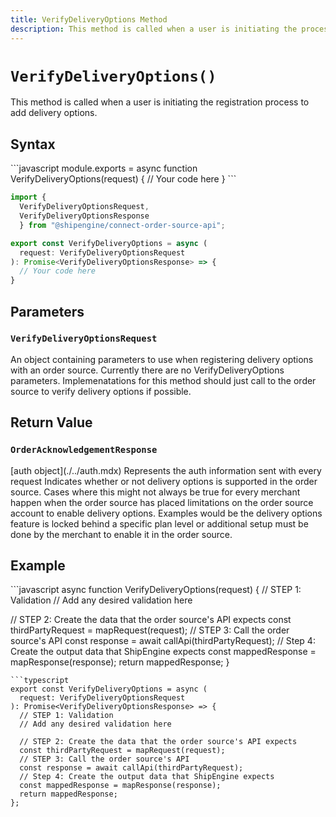 ```yaml
---
title: VerifyDeliveryOptions Method
description: This method is called when a user is initiating the process to register delivery options.
---
```



`VerifyDeliveryOptions()`
===========================
This method is called when a user is initiating the registration process to add delivery options.


Syntax
-----------------------------------------------
<CodeWrapper>
```javascript
module.exports = async function VerifyDeliveryOptions(request) {
  // Your code here
}
```

```typescript
import {
  VerifyDeliveryOptionsRequest,
  VerifyDeliveryOptionsResponse
  } from "@shipengine/connect-order-source-api";

export const VerifyDeliveryOptions = async (
  request: VerifyDeliveryOptionsRequest
): Promise<VerifyDeliveryOptionsResponse> => {
  // Your code here
}
```
</CodeWrapper>



Parameters
-----------------------------------------------

### `VerifyDeliveryOptionsRequest`
An object containing parameters to use when registering delivery options with an order source. Currently there are no VerifyDeliveryOptions parameters.
Implemenatations for this method should just call to the order source to verify delivery options if possible.

Return Value
-----------------------------------------------

### `OrderAcknowledgementResponse`

<Reference>

  <Field name="auth" nullable={false}>
    <Type>
      [auth object](./../auth.mdx)
    </Type>
    <Description>
      Represents the auth information sent with every request
    </Description>
  </Field>

  <Field name="is_supported" type="string" required={true}>
    <Description>
      Indicates whether or not delivery options is supported in the order source. 
      Cases where this might not always be true for every merchant happen when the order source has placed limitations on the order source account to enable delivery options.
      Examples would be the delivery options feature is locked behind a specific plan level or additional setup must be done by the merchant to enable it in the order source.
    </Description>
  </Field>

</Reference>

Example
-----------------------------------------------
<CodeWrapper>
```javascript
async function VerifyDeliveryOptions(request) {
  // STEP 1: Validation
  // Add any desired validation here

  // STEP 2: Create the data that the order source's API expects
  const thirdPartyRequest = mapRequest(request);
  // STEP 3: Call the order source's API
  const response = await callApi(thirdPartyRequest);
  // Step 4: Create the output data that ShipEngine expects
  const mappedResponse = mapResponse(response);
  return mappedResponse;
}
```
```typescript
export const VerifyDeliveryOptions = async (
  request: VerifyDeliveryOptionsRequest
): Promise<VerifyDeliveryOptionsResponse> => {
  // STEP 1: Validation
  // Add any desired validation here

  // STEP 2: Create the data that the order source's API expects
  const thirdPartyRequest = mapRequest(request);
  // STEP 3: Call the order source's API
  const response = await callApi(thirdPartyRequest);
  // Step 4: Create the output data that ShipEngine expects
  const mappedResponse = mapResponse(response);
  return mappedResponse;
};
```
</CodeWrapper>
